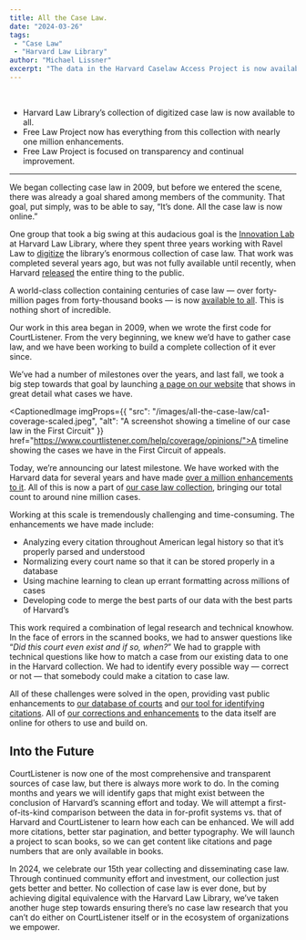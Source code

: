 ```yaml
---
title: All the Case Law.
date: "2024-03-26"
tags:
 - "Case Law"
 - "Harvard Law Library"
author: "Michael Lissner"
excerpt: "The data in the Harvard Caselaw Access Project is now available. We have spent years incorporating all of it into CourtListener."
---
```


<br/>

<AlertBox>
<ul>
<li>Harvard Law Library’s collection of digitized case law is now available to all.</li>
<li>Free Law Project now has everything from this collection with nearly one million enhancements.</li>
<li>Free Law Project is focused on transparency and continual improvement.</li>
</ul>
</AlertBox>

----
 
<p className="lead">We began collecting case law in 2009, but before we entered the scene, there was already a goal shared among members of the community. That goal, put simply, was to be able to say, “It’s done. All the case law is now online.”</p>

One group that took a big swing at this audacious goal is the [Innovation Lab][lil] at Harvard Law Library, where they spent three years working with Ravel Law to [digitize][d] the library’s enormous collection of case law. That work was completed several years ago, but was not fully available until recently, when Harvard [released][r] the entire thing to the public. 

A world-class collection containing centuries of case law — over forty-million pages from forty-thousand books — is now [available to all][a]. This is nothing short of incredible.

Our work in this area began in 2009, when we wrote the first code for CourtListener. From the very beginning, we knew we’d have to gather case law, and we have been working to build a complete collection of it ever since. 

We’ve had a number of milestones over the years, and last fall, we took a big step towards that goal by launching [a page on our website][c] that shows in great detail what cases we have.

<CaptionedImage imgProps={{
  "src": "/images/all-the-case-law/ca1-coverage-scaled.jpeg",
  "alt": "A screenshot showing a timeline of our case law in the First Circuit"
}} href="https://www.courtlistener.com/help/coverage/opinions/">A timeline showing the cases we have in the First Circuit of appeals.</CaptionedImage>

Today, we’re announcing our latest milestone. We have worked with the Harvard data for several years and have made [over a million enhancements to it][m]. All of this is now a part of [our case law collection][cl], bringing our total count to around nine million cases.

Working at this scale is tremendously challenging and time-consuming. The enhancements we have made include:

 - Analyzing every citation throughout American legal history so that it’s properly parsed and understood
 - Normalizing every court name so that it can be stored properly in a database
 - Using machine learning to clean up errant formatting across millions of cases
 - Developing code to merge the best parts of our data with the best parts of Harvard’s

This work required a combination of legal research and technical knowhow. In the face of errors in the scanned books, we had to answer questions like “*Did this court even exist and if so, when?*” We had to grapple with technical questions like how to match a case from our existing data to one in the Harvard collection. We had to identify every possible way — correct or not — that somebody could make a citation to case law.

All of these challenges were solved in the open, providing vast public enhancements to [our database of courts][cts] and [our tool for identifying citations][eye]. All of [our corrections and enhancements][corr] to the data itself are online for others to use and build on.

## Into the Future

CourtListener is now one of the most comprehensive and transparent sources of case law, but there is always more work to do. In the coming months and years we will identify gaps that might exist between the conclusion of Harvard’s scanning effort and today. We will attempt a first-of-its-kind comparison between the data in for-profit systems vs. that of Harvard and CourtListener to learn how each can be enhanced. We will add more citations, better star pagination, and better typography. We will launch a project to scan books, so we can get content like citations and page numbers that are only available in books.

In 2024, we celebrate our 15th year collecting and disseminating case law. Through continued community effort and investment, our collection just gets better and better. No collection of case law is ever done, but by achieving digital equivalence with the Harvard Law Library, we’ve taken another huge step towards ensuring there’s no case law research that you can’t do either on CourtListener itself or in the ecosystem of organizations we empower.

[lil]: https://lil.law.harvard.edu/
[d]: https://www.lawnext.com/2024/03/guest-post-the-caselaw-access-project-then-now-tomorrow.html
[r]: https://www.lawnext.com/2024/03/event-tomorrow-marks-the-end-of-commercial-restrictions-on-the-caselaw-access-project-that-digitized-all-u-s-case-law.html
[a]: https://static.case.law
[c]: https://www.courtlistener.com/help/coverage/opinions/
[m]: https://github.com/freelawproject/opinionated
[cl]: https://www.courtlistener.com/opinion/
[cts]: /projects/courts-db/
[eye]: /projects/eyecite
[corr]: https://github.com/freelawproject/opinionated